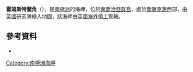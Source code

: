 {{coor|54|15|S|37|16|W|display=title}} 

'''霍姆斯特蘭角'''（{{lang-en|Holmestrand}}），是[[南極洲|南極洲]]的海岬，位於[[南喬治亞群島|南喬治亞群島]]，處於[[喬薩克灣|喬薩克灣]]西部，由[[英國|英國]]研究隊繪入地圖，該海岬由[[英國海外領土|英國海外領土]]管轄。

==參考資料==
*{{cite gnis | type = antarid | id = 6916 | name = Holmestrand | accessdate = 2013-03-15}}

{{Antarctica-geo-stub}}
[[Category:南極洲海岬|Category:南極洲海岬]]